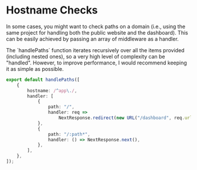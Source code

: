 
# Hostname Checks

In some cases, you might want to check paths on a domain (i.e., using the same project for handling both the public website and the dashboard).
This can be easily achieved by passing an array of middleware as a handler. 

<Callout>
The `handlePaths` function iterates recursively over all the items provided (including nested ones), so a very high level of complexity can be "handled". 
However, to improve performance, I would recommend keeping it as simple as possible.
</Callout>

```ts filename="middleware.ts" copy showLineNumbers
export default handlePaths([
    {
        hostname: /^app\./,
        handler: [
            {
                path: "/",
                handler: req =>
                    NextResponse.redirect(new URL("/dashboard", req.url)),
            },
            {
                path: "/:path*",
                handler: () => NextResponse.next(),
            },
        ],
    },
]);
```
